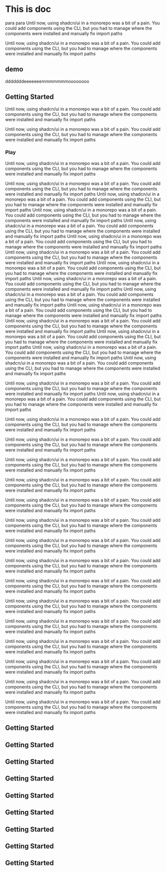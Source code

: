 # This is doc

para para
Until now, using shadcn/ui in a monorepo was a bit of a pain. You could add components using the CLI, but you had to manage where the components were installed and manually fix import paths

Until now, using shadcn/ui in a monorepo was a bit of a pain. You could add components using the CLI, but you had to manage where the components were installed and manually fix import paths

## demo

dddddddeeeeeeemmmmmmmoooooooo

## Getting Started

Until now, using shadcn/ui in a monorepo was a bit of a pain. You could add components using the CLI, but you had to manage where the components were installed and manually fix import paths

Until now, using shadcn/ui in a monorepo was a bit of a pain. You could add components using the CLI, but you had to manage where the components were installed and manually fix import paths

### Play

Until now, using shadcn/ui in a monorepo was a bit of a pain. You could add components using the CLI, but you had to manage where the components were installed and manually fix import paths

Until now, using shadcn/ui in a monorepo was a bit of a pain. You could add components using the CLI, but you had to manage where the components were installed and manually fix import paths
Until now, using shadcn/ui in a monorepo was a bit of a pain. You could add components using the CLI, but you had to manage where the components were installed and manually fix import paths
Until now, using shadcn/ui in a monorepo was a bit of a pain. You could add components using the CLI, but you had to manage where the components were installed and manually fix import paths
Until now, using shadcn/ui in a monorepo was a bit of a pain. You could add components using the CLI, but you had to manage where the components were installed and manually fix import paths
Until now, using shadcn/ui in a monorepo was a bit of a pain. You could add components using the CLI, but you had to manage where the components were installed and manually fix import paths
Until now, using shadcn/ui in a monorepo was a bit of a pain. You could add components using the CLI, but you had to manage where the components were installed and manually fix import paths
Until now, using shadcn/ui in a monorepo was a bit of a pain. You could add components using the CLI, but you had to manage where the components were installed and manually fix import paths
Until now, using shadcn/ui in a monorepo was a bit of a pain. You could add components using the CLI, but you had to manage where the components were installed and manually fix import paths
Until now, using shadcn/ui in a monorepo was a bit of a pain. You could add components using the CLI, but you had to manage where the components were installed and manually fix import paths
Until now, using shadcn/ui in a monorepo was a bit of a pain. You could add components using the CLI, but you had to manage where the components were installed and manually fix import paths
Until now, using shadcn/ui in a monorepo was a bit of a pain. You could add components using the CLI, but you had to manage where the components were installed and manually fix import paths
Until now, using shadcn/ui in a monorepo was a bit of a pain. You could add components using the CLI, but you had to manage where the components were installed and manually fix import paths
Until now, using shadcn/ui in a monorepo was a bit of a pain. You could add components using the CLI, but you had to manage where the components were installed and manually fix import paths
Until now, using shadcn/ui in a monorepo was a bit of a pain. You could add components using the CLI, but you had to manage where the components were installed and manually fix import paths

Until now, using shadcn/ui in a monorepo was a bit of a pain. You could add components using the CLI, but you had to manage where the components were installed and manually fix import paths
Until now, using shadcn/ui in a monorepo was a bit of a pain. You could add components using the CLI, but you had to manage where the components were installed and manually fix import paths

Until now, using shadcn/ui in a monorepo was a bit of a pain. You could add components using the CLI, but you had to manage where the components were installed and manually fix import paths

Until now, using shadcn/ui in a monorepo was a bit of a pain. You could add components using the CLI, but you had to manage where the components were installed and manually fix import paths

Until now, using shadcn/ui in a monorepo was a bit of a pain. You could add components using the CLI, but you had to manage where the components were installed and manually fix import paths

Until now, using shadcn/ui in a monorepo was a bit of a pain. You could add components using the CLI, but you had to manage where the components were installed and manually fix import paths

Until now, using shadcn/ui in a monorepo was a bit of a pain. You could add components using the CLI, but you had to manage where the components were installed and manually fix import paths

Until now, using shadcn/ui in a monorepo was a bit of a pain. You could add components using the CLI, but you had to manage where the components were installed and manually fix import paths

Until now, using shadcn/ui in a monorepo was a bit of a pain. You could add components using the CLI, but you had to manage where the components were installed and manually fix import paths

Until now, using shadcn/ui in a monorepo was a bit of a pain. You could add components using the CLI, but you had to manage where the components were installed and manually fix import paths

Until now, using shadcn/ui in a monorepo was a bit of a pain. You could add components using the CLI, but you had to manage where the components were installed and manually fix import paths

Until now, using shadcn/ui in a monorepo was a bit of a pain. You could add components using the CLI, but you had to manage where the components were installed and manually fix import paths

Until now, using shadcn/ui in a monorepo was a bit of a pain. You could add components using the CLI, but you had to manage where the components were installed and manually fix import paths

Until now, using shadcn/ui in a monorepo was a bit of a pain. You could add components using the CLI, but you had to manage where the components were installed and manually fix import paths

Until now, using shadcn/ui in a monorepo was a bit of a pain. You could add components using the CLI, but you had to manage where the components were installed and manually fix import paths

Until now, using shadcn/ui in a monorepo was a bit of a pain. You could add components using the CLI, but you had to manage where the components were installed and manually fix import paths

Until now, using shadcn/ui in a monorepo was a bit of a pain. You could add components using the CLI, but you had to manage where the components were installed and manually fix import paths
## Getting Started
## Getting Started
## Getting Started
## Getting Started
## Getting Started
## Getting Started
## Getting Started
## Getting Started
## Getting Started
